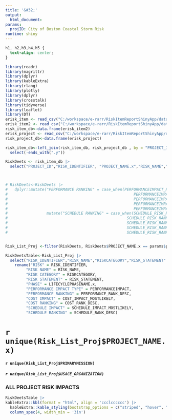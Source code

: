 ```yaml
---
title: '&#32;'
output:
  html_document: 
params:
  projID: City of Boston Coastal Storm Risk
runtime: shiny
---
```

```css
h1, h2,h3,h4,h5 {
  text-align: center;
}
```

```r
library(readr) 
library(magrittr) 
library(dplyr) 
library(kableExtra) 
library(rlang)
library(plotly)
library(dplyr)
library(crosstalk)
library(tidyverse)
library(leaflet)
library(DT)
erisk_item <- read_csv("C:/workspace/e-rarr/RiskItemReportShinyApp/data/RiskItem_FullView_Update.csv", show_col_types = FALSE)
erisk_item2 <- read_csv("C:/workspace/e-rarr/RiskItemReportShinyApp/data/RISKLISTFULL.csv", show_col_types = FALSE)
risk_item_db<-data.frame(erisk_item2)
erisk_project <- read_csv("C:/workspace/e-rarr/RiskItemReportShinyApp/data/RiskProject_FullView.csv", show_col_types = FALSE)
risk_project_db<-data.frame(erisk_project)

risk_item_db<-left_join(risk_item_db, risk_project_db , by = "PROJECT_ID")|>
  select(-ends_with(".y")) 

RiskDeets <- risk_item_db |>
  select("PROJECT_ID","RISK_IDENTIFIER", "PROJECT_NAME.x","RISK_NAME","RISKCATEGORY","RISK_STATEMENT" ,"LIFECYCLEPHASENAME.x","MILESTONE","LIKELIHOOD","DISCIPLINE", "PERFORMANCEIMPACT", "PERFORMANCE_RANK_DESC","COST_IMPACT_MOSTLIKELY", "COST_RANK_DESC", "SCHEDULE_IMPACT_MOSTLIKELY", "SCHEDULE_RANK_DESC", "PRIMARYMISSION", "USACE_ORGANIZATION.x")



# RiskDeets<-RiskDeets |>
#   dplyr::mutate("PERFORMANCE RANKING" = case_when(PERFORMANCEIMPACT_RISK_RANKING == 0 ~ "",
#                                                       PERFORMANCEIMPACT_RISK_RANKING == 1 ~ "Opportunity",
#                                                       PERFORMANCEIMPACT_RISK_RANKING == 2 ~ "Low",
#                                                       PERFORMANCEIMPACT_RISK_RANKING == 3 ~ "Moderate",
#                                                       PERFORMANCEIMPACT_RISK_RANKING == 4 ~ "High"))|>
#                 mutate("SCHEDULE RANKING" = case_when(SCHEDULE_RISK_RANKING == 0 ~ "",
#                                                    SCHEDULE_RISK_RANKING == 1 ~ "Opportunity",
#                                                    SCHEDULE_RISK_RANKING == 2 ~ "Low",
#                                                    SCHEDULE_RISK_RANKING == 3 ~ "Moderate",
#                                                    SCHEDULE_RISK_RANKING == 4 ~ "High"))


Risk_List_Proj <-filter(RiskDeets, RiskDeets$PROJECT_NAME.x == params$projID)

RiskDeetsTable<-Risk_List_Proj |>
  select("RISK_IDENTIFIER","RISK_NAME","RISKCATEGORY","RISK_STATEMENT" ,"LIFECYCLEPHASENAME.x","MILESTONE","LIKELIHOOD","DISCIPLINE", "PERFORMANCEIMPACT",  "PERFORMANCE_RANK_DESC", "COST_IMPACT_MOSTLIKELY","COST_RANK_DESC", "SCHEDULE_IMPACT_MOSTLIKELY", "SCHEDULE_RANK_DESC")|>
    rename("RISK" = RISK_IDENTIFIER,
         "RISK NAME" = RISK_NAME,
         "RISK CATEGORY" = RISKCATEGORY,
         "RISK STATEMENT" = RISK_STATEMENT,
         "PHASE" = LIFECYCLEPHASENAME.x,
         "PERFORMANCE IMPACT TYPE" = PERFORMANCEIMPACT,
         "PERFORMANCE RANKING" = PERFORMANCE_RANK_DESC,
         "COST IMPACT" = COST_IMPACT_MOSTLIKELY,
         "COST RANKING" = COST_RANK_DESC,
         "SCHEDULE IMPACT" = SCHEDULE_IMPACT_MOSTLIKELY,
         "SCHEDULE RANKING" = SCHEDULE_RANK_DESC)

```

# `r unique(Risk_List_Proj$PROJECT_NAME.x)`

#### `r unique(Risk_List_Proj$PRIMARYMISSION)`

##### `r unique(Risk_List_Proj$USACE_ORGANIZATION)`

### ALL PROJECT RISK IMPACTS
```r
RiskDeetsTable |>
kableExtra::kbl(format = "html", align = 'ccclcccccc') |>
  kableExtra::kable_styling(bootstrap_options = c("striped", "hover", "condensed", "responsive", latex_options="scale_down", font_size=6)) |>
  column_spec(4, width_min = '3in')
  


```

